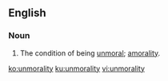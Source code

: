 ==English==

===Noun===
{{en-noun|~|unmoralities}}

# {{context|rare|lang=en}} The condition of being [[unmoral]]; [[amorality]].

[[ko:unmorality]]
[[ku:unmorality]]
[[vi:unmorality]]